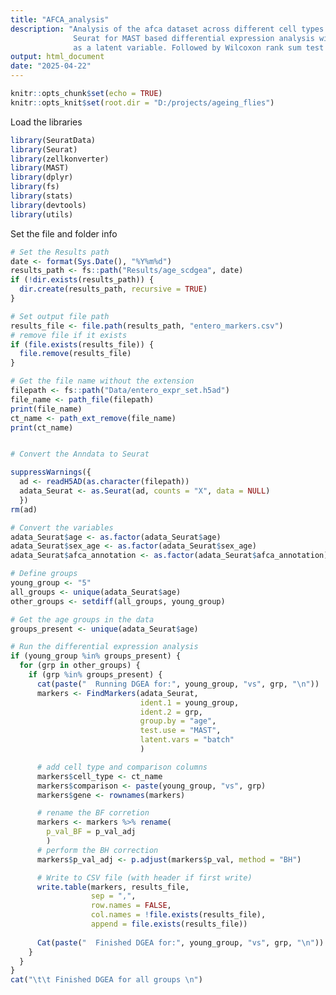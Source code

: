 ```yaml
---
title: "AFCA_analysis"
description: "Analysis of the afca dataset across different cell types and ages using 
              Seurat for MAST based differential expression analysis with the sample (individual fly) 
              as a latent variable. Followed by Wilcoxon rank sum test for solely enterocyte types."
output: html_document
date: "2025-04-22"
---
```


```r
knitr::opts_chunk$set(echo = TRUE)
knitr::opts_knit$set(root.dir = "D:/projects/ageing_flies")
```

Load the libraries 
```r
library(SeuratData)
library(Seurat)
library(zellkonverter)
library(MAST)
library(dplyr)
library(fs)
library(stats)
library(devtools)
library(utils)
```

Set the file and folder info
```r
# Set the Results path
date <- format(Sys.Date(), "%Y%m%d")
results_path <- fs::path("Results/age_scdgea", date)
if (!dir.exists(results_path)) {
  dir.create(results_path, recursive = TRUE)
}

# Set output file path
results_file <- file.path(results_path, "entero_markers.csv")
# remove file if it exists
if (file.exists(results_file)) {
  file.remove(results_file)
}
```


```r
# Get the file name without the extension
filepath <- fs::path("Data/entero_expr_set.h5ad")
file_name <- path_file(filepath)
print(file_name)
ct_name <- path_ext_remove(file_name)
print(ct_name)


# Convert the Anndata to Seurat

suppressWarnings({
  ad <- readH5AD(as.character(filepath))
  adata_Seurat <- as.Seurat(ad, counts = "X", data = NULL)
  })
rm(ad)

# Convert the variables 
adata_Seurat$age <- as.factor(adata_Seurat$age)
adata_Seurat$sex_age <- as.factor(adata_Seurat$sex_age)
adata_Seurat$afca_annotation <- as.factor(adata_Seurat$afca_annotation)

# Define groups 
young_group <- "5" 
all_groups <- unique(adata_Seurat$age)
other_groups <- setdiff(all_groups, young_group)

# Get the age groups in the data 
groups_present <- unique(adata_Seurat$age)

# Run the differential expression analysis
if (young_group %in% groups_present) {
  for (grp in other_groups) {
    if (grp %in% groups_present) {
      cat(paste("  Running DGEA for:", young_group, "vs", grp, "\n"))
      markers <- FindMarkers(adata_Seurat,
                             ident.1 = young_group,
                             ident.2 = grp,
                             group.by = "age",
                             test.use = "MAST",
                             latent.vars = "batch"
                             )

      # add cell type and comparison columns
      markers$cell_type <- ct_name
      markers$comparison <- paste(young_group, "vs", grp)
      markers$gene <- rownames(markers)

      # rename the BF corretion
      markers <- markers %>% rename(
        p_val_BF = p_val_adj
        )
      # perform the BH correction
      markers$p_val_adj <- p.adjust(markers$p_val, method = "BH")

      # Write to CSV file (with header if first write)
      write.table(markers, results_file,
                  sep = ",",
                  row.names = FALSE,
                  col.names = !file.exists(results_file),
                  append = file.exists(results_file))
      
      Cat(paste("  Finished DGEA for:", young_group, "vs", grp, "\n"))
    }
  }
}
cat("\t\t Finished DGEA for all groups \n")

  

```












